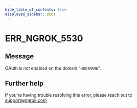 ```yaml
---
hide_table_of_contents: true
displayed_sidebar: docs
---
```



# ERR_NGROK_5530

## Message

OAuth is not enabled on the domain "`HOSTNAME`".

<ErrorDetails error="err_ngrok_5530" />

## Further help

If you're having trouble resolving this error, please reach out to [support@ngrok.com](mailto:support@ngrok.com?subject=Help%20with%20ERR_NGROK_5530)

